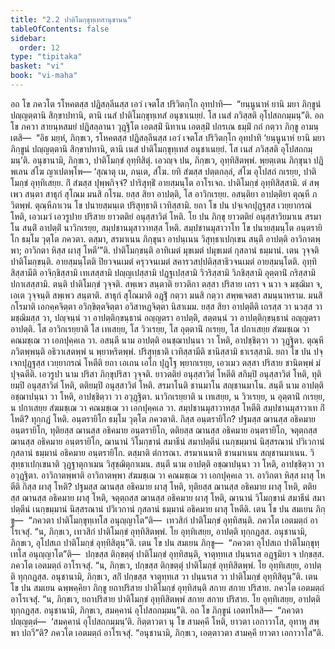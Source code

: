 ```yaml
---
title: "2.2 ปาติโมกฺขุทฺเทสานุชานน"
tableOfContents: false
sidebar:
  order: 12
type: "tipitaka"
basket: "vi"
book: "vi-maha"
---
```



<DynamicBreadcrumb />

<Division number="133" book="vi-maha">

<Paragraph number="583" book="vi-maha">
อถ โข ภควโต รโหคตสฺส ปฏิสลฺลีนสฺส เอวํ เจตโส ปริวิตกฺโก อุทปาทิ—  “ยนฺนูนาหํ ยานิ มยา ภิกฺขูนํ ปญฺญตฺตานิ สิกฺขาปทานิ, ตานิ เนสํ ปาติโมกฺขุทฺเทสํ อนุชาเนยฺยํ. โส เนสํ ภวิสฺสติ อุโปสถกมฺมนฺ”ติ. อถ โข ภควา สายนฺหสมยํ ปฏิสลฺลานา วุฏฺฐิโต เอตสฺมิํ นิทาเน เอตสฺมิํ ปกรเณ ธมฺมิํ กถํ กตฺวา ภิกฺขู อามนฺเตสิ—  “อิธ มยฺหํ, ภิกฺขเว, รโหคตสฺส ปฏิสลฺลีนสฺส เอวํ เจตโส ปริวิตกฺโก อุทปาทิ ‘ยนฺนูนาหํ ยานิ มยา ภิกฺขูนํ ปญฺญตฺตานิ สิกฺขาปทานิ, ตานิ เนสํ ปาติโมกฺขุทฺเทสํ อนุชาเนยฺยํ. โส เนสํ ภวิสฺสติ อุโปสถกมฺมนฺ’ติ. อนุชานามิ, ภิกฺขเว, ปาติโมกฺขํ อุทฺทิสิตุํ. เอวญฺจ ปน, ภิกฺขเว, อุทฺทิสิตพฺพํ. พฺยตฺเตน ภิกฺขุนา ปฏิพเลน สํโฆ ญาเปตพฺโพ—
</Paragraph>

</Division>
<Division number="134" book="vi-maha">

<Paragraph number="584" book="vi-maha">
‘สุณาตุ เม, ภนฺเต, สํโฆ. ยทิ สํฆสฺส ปตฺตกลฺลํ, สํโฆ อุโปสถํ กเรยฺย, ปาติโมกฺขํ อุทฺทิเสยฺย. กิํ สํฆสฺส ปุพฺพกิจฺจํ? ปาริสุทฺธิํ อายสฺมนฺโต อาโรเจถ. ปาติโมกฺขํ อุทฺทิสิสฺสามิ. ตํ สพฺเพว สนฺตา สาธุกํ สุโณม มนสิ กโรม. ยสฺส สิยา อาปตฺติ, โส อาวิกเรยฺย. อสนฺติยา อาปตฺติยา ตุณฺหี ภวิตพฺพํ. ตุณฺหีภาเวน โข ปนายสฺมนฺเต ปริสุทฺธาติ เวทิสฺสามิ. ยถา โข ปน ปจฺเจกปุฏฺฐสฺส เวยฺยากรณํ โหติ, เอวเมวํ เอวรูปาย ปริสาย ยาวตติยํ อนุสฺสาวิตํ โหติ. โย ปน ภิกฺขุ ยาวตติยํ อนุสฺสาวิยมาเน สรมาโน สนฺติํ อาปตฺติํ นาวิกเรยฺย, สมฺปชานมุสาวาทสฺส โหติ. สมฺปชานมุสาวาโท โข ปนายสฺมนฺโต อนฺตรายิโก ธมฺโม วุตฺโต ภควตา. ตสฺมา, สรมาเนน ภิกฺขุนา อาปนฺเนน วิสุทฺธาเปกฺเขน สนฺตี อาปตฺติ อาวิกาตพฺพา; อาวิกตา หิสฺส ผาสุ โหตี’”ติ.
</Paragraph>

</Division>
<Division number="135" book="vi-maha">

<Paragraph number="585" book="vi-maha">
<Emphasis>ปาติโมกฺขนฺ</Emphasis>ติ อาทิเมตํ มุขเมตํ ปมุขเมตํ กุสลานํ ธมฺมานํ. เตน วุจฺจติ ปาติโมกฺขนฺติ. <Emphasis>อายสฺมนฺโต</Emphasis>ติ ปิยวจนเมตํ ครุวจนเมตํ สคารวสปฺปติสฺสาธิวจนเมตํ อายสฺมนฺโตติ. <Emphasis>อุทฺทิสิสฺสามี</Emphasis>ติ อาจิกฺขิสฺสามิ เทเสสฺสามิ ปญฺญเปสฺสามิ ปฏฺฐเปสฺสามิ วิวริสฺสามิ วิภชิสฺสามิ อุตฺตานิํ กริสฺสามิ ปกาเสสฺสามิ. <Emphasis>ตนฺ</Emphasis>ติ ปาติโมกฺขํ วุจฺจติ. <Emphasis>สพฺเพว สนฺตา</Emphasis>ติ ยาวติกา ตสฺสา ปริสาย เถรา จ นวา จ มชฺฌิมา จ, เอเต วุจฺจนฺติ สพฺเพว สนฺตาติ. <Emphasis>สาธุกํ สุโณมา</Emphasis>ติ อฏฺฐิํ กตฺวา มนสิ กตฺวา สพฺพเจตสา สมนฺนาหราม. <Emphasis>มนสิ กโรมา</Emphasis>ติ เอกคฺคจิตฺตา อวิกฺขิตฺตจิตฺตา อวิสาหฏจิตฺตา นิสาเมม. <Emphasis>ยสฺส สิยา อาปตฺตี</Emphasis>ติ เถรสฺส วา นวสฺส วา มชฺฌิมสฺส วา, ปญฺจนฺนํ วา อาปตฺติกฺขนฺธานํ อญฺญตรา อาปตฺติ, สตฺตนฺนํ วา อาปตฺติกฺขนฺธานํ อญฺญตรา อาปตฺติ. <Emphasis>โส อาวิกเรยฺยา</Emphasis>ติ โส เทเสยฺย, โส วิวเรยฺย, โส อุตฺตานิํ กเรยฺย, โส ปกาเสยฺย สํฆมชฺเฌ วา คณมชฺเฌ วา เอกปุคฺคเล วา. <Emphasis>อสนฺตี</Emphasis> นาม <Emphasis>อาปตฺติ</Emphasis> อนชฺฌาปนฺนา วา โหติ, อาปชฺชิตฺวา วา วุฏฺฐิตา. <Emphasis>ตุณฺหี ภวิตพฺพนฺ</Emphasis>ติ อธิวาเสตพฺพํ น พฺยาหริตพฺพํ. <Emphasis>ปริสุทฺธาติ เวทิสฺสามี</Emphasis>ติ ชานิสฺสามิ ธาเรสฺสามิ. <Emphasis>ยถา โข ปน ปจฺเจกปุฏฺฐสฺส เวยฺยากรณํ โหตี</Emphasis>ติ ยถา เอเกน เอโก ปุฏฺโฐ พฺยากเรยฺย, เอวเมว ตสฺสา ปริสาย ชานิตพฺพํ มํ ปุจฺฉตีติ. <Emphasis>เอวรูปา</Emphasis> นาม <Emphasis>ปริสา</Emphasis> ภิกฺขุปริสา วุจฺจติ. <Emphasis>ยาวตติยํ อนุสฺสาวิตํ โหตี</Emphasis>ติ สกิมฺปิ อนุสฺสาวิตํ โหติ, ทุติยมฺปิ อนุสฺสาวิตํ โหติ, ตติยมฺปิ อนุสฺสาวิตํ โหติ. <Emphasis>สรมาโน</Emphasis>ติ ชานมาโน สญฺชานมาโน. <Emphasis>สนฺตี</Emphasis> นาม <Emphasis>อาปตฺติ</Emphasis> อชฺฌาปนฺนา วา โหติ, อาปชฺชิตฺวา วา อวุฏฺฐิตา. <Emphasis>นาวิกเรยฺยา</Emphasis>ติ น เทเสยฺย, น วิวเรยฺย, น อุตฺตานิํ กเรยฺย, น ปกาเสยฺย สํฆมชฺเฌ วา คณมชฺเฌ วา เอกปุคฺคเล วา. <Emphasis>สมฺปชานมุสาวาทสฺส โหตี</Emphasis>ติ สมฺปชานมุสาวาเท กิํ โหติ? ทุกฺกฏํ โหติ. <Emphasis>อนฺตรายิโก ธมฺโม วุตฺโต ภควตา</Emphasis>ติ. กิสฺส อนฺตรายิโก? ปฐมสฺส ฌานสฺส อธิคมาย อนฺตรายิโก, ทุติยสฺส ฌานสฺส อธิคมาย อนฺตรายิโก, ตติยสฺส ฌานสฺส อธิคมาย อนฺตรายิโก, จตุตฺถสฺส ฌานสฺส อธิคมาย อนฺตรายิโก, ฌานานํ วิโมกฺขานํ สมาธีนํ สมาปตฺตีนํ เนกฺขมฺมานํ นิสฺสรณานํ ปวิเวกานํ กุสลานํ ธมฺมานํ อธิคมาย อนฺตรายิโก. <Emphasis>ตสฺมา</Emphasis>ติ ตํการณา. <Emphasis>สรมาเนนา</Emphasis>ติ ชานมาเนน สญฺชานมาเนน. <Emphasis>วิสุทฺธาเปกฺเขนา</Emphasis>ติ วุฏฺฐาตุกาเมน วิสุชฺฌิตุกาเมน. <Emphasis>สนฺตี</Emphasis> นาม <Emphasis>อาปตฺติ</Emphasis> อชฺฌาปนฺนา วา โหติ, อาปชฺชิตฺวา วา อวุฏฺฐิตา. <Emphasis>อาวิกาตพฺพา</Emphasis>ติ อาวิกาตพฺพา สํฆมชฺเฌ วา คณมชฺเฌ วา เอกปุคฺคเล วา. <Emphasis>อาวิกตา หิสฺส ผาสุ โหตี</Emphasis>ติ กิสฺส ผาสุ โหติ? ปฐมสฺส ฌานสฺส อธิคมาย ผาสุ โหติ, ทุติยสฺส ฌานสฺส อธิคมาย ผาสุ โหติ, ตติยสฺส ฌานสฺส อธิคมาย ผาสุ โหติ, จตุตฺถสฺส ฌานสฺส อธิคมาย ผาสุ โหติ, ฌานานํ วิโมกฺขานํ สมาธีนํ สมาปตฺตีนํ เนกฺขมฺมานํ นิสฺสรณานํ ปวิเวกานํ กุสลานํ ธมฺมานํ อธิคมาย ผาสุ โหตีติ.
</Paragraph>

</Division>
<Division number="136" book="vi-maha">

<Paragraph number="586" book="vi-maha">
เตน โข ปน สมเยน ภิกฺขู—  “ภควตา ปาติโมกฺขุทฺเทโส อนุญฺญาโต”ติ—  เทวสิกํ ปาติโมกฺขํ อุทฺทิสนฺติ. ภควโต เอตมตฺถํ อาโรเจสุํ. “น, ภิกฺขเว, เทวสิกํ ปาติโมกฺขํ อุทฺทิสิตพฺพํ. โย อุทฺทิเสยฺย, อาปตฺติ ทุกฺกฏสฺส. อนุชานามิ, ภิกฺขเว, อุโปสเถ ปาติโมกฺขํ อุทฺทิสิตุนฺ”ติ.
</Paragraph>

<Paragraph number="587" book="vi-maha">
เตน โข ปน สมเยน ภิกฺขู—  “ภควตา อุโปสเถ ปาติโมกฺขุทฺเทโส อนุญฺญาโต”ติ—  ปกฺขสฺส ติกฺขตฺตุํ ปาติโมกฺขํ อุทฺทิสนฺติ, จาตุทฺทเส ปนฺนรเส อฏฺฐมิยา จ ปกฺขสฺส. ภควโต เอตมตฺถํ อาโรเจสุํ. “น, ภิกฺขเว, ปกฺขสฺส ติกฺขตฺตุํ ปาติโมกฺขํ อุทฺทิสิตพฺพํ. โย อุทฺทิเสยฺย, อาปตฺติ ทุกฺกฏสฺส. อนุชานามิ, ภิกฺขเว, สกิํ ปกฺขสฺส จาตุทฺทเส วา ปนฺนรเส วา ปาติโมกฺขํ อุทฺทิสิตุนฺ”ติ.
</Paragraph>

<Paragraph number="588" book="vi-maha">
เตน โข ปน สมเยน ฉพฺพคฺคิยา ภิกฺขู ยถาปริสาย ปาติโมกฺขํ อุทฺทิสนฺติ สกาย สกาย ปริสาย. ภควโต เอตมตฺถํ อาโรเจสุํ. “น, ภิกฺขเว, ยถาปริสาย ปาติโมกฺขํ อุทฺทิสิตพฺพํ สกาย สกาย ปริสาย. โย อุทฺทิเสยฺย, อาปตฺติ ทุกฺกฏสฺส. อนุชานามิ, ภิกฺขเว, สมคฺคานํ อุโปสถกมฺมนฺ”ติ.
</Paragraph>

<Paragraph number="589" book="vi-maha">
อถ โข ภิกฺขูนํ เอตทโหสิ—  “ภควตา ปญฺญตฺตํ—  ‘สมคฺคานํ อุโปสถกมฺมนฺ’ติ. กิตฺตาวตา นุ โข สามคฺคี โหติ, ยาวตา เอกาวาโส, อุทาหุ สพฺพา ปถวี”ติ? ภควโต เอตมตฺถํ อาโรเจสุํ. “อนุชานามิ, ภิกฺขเว, เอตฺตาวตา สามคฺคี ยาวตา เอกาวาโส”ติ.
</Paragraph>
</Division>